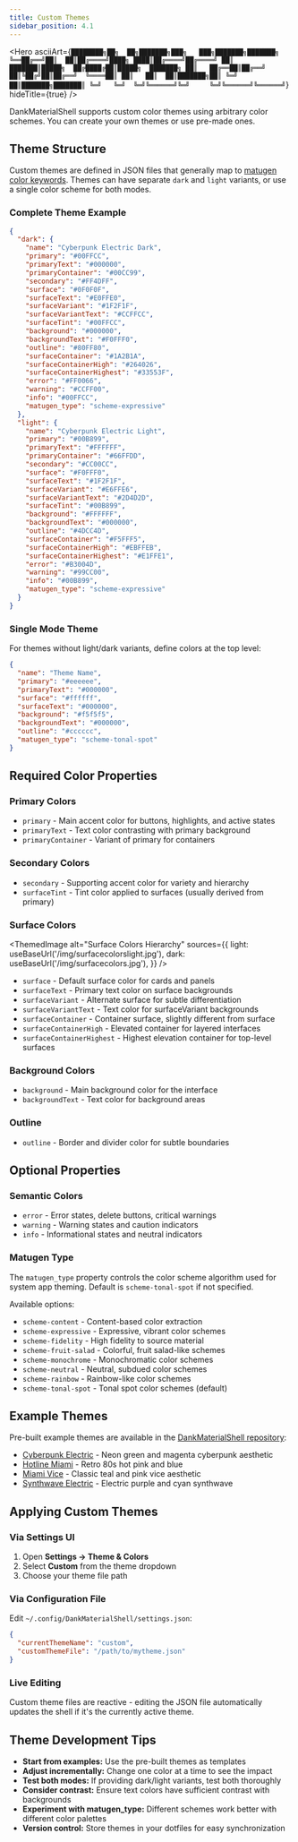 ```yaml
---
title: Custom Themes
sidebar_position: 4.1
---
```



<Hero
  asciiArt={`████████╗██╗  ██╗███████╗███╗   ███╗███████╗███████╗
╚══██╔══╝██║  ██║██╔════╝████╗ ████║██╔════╝██╔════╝
     ██║   ███████║█████╗  ██╔████╔██║█████╗  ███████╗
     ██║   ██╔══██║██╔══╝  ██║╚██╔╝██║██╔══╝  ╚════██║
     ██║   ██║  ██║███████╗██║ ╚═╝ ██║███████╗███████║
     ╚═╝   ╚═╝  ╚═╝╚══════╝╚═╝     ╚═╝╚══════╝╚══════╝`}
  hideTitle={true}
/>

DankMaterialShell supports custom color themes using arbitrary color schemes. You can create your own themes or use pre-made ones.

## Theme Structure

Custom themes are defined in JSON files that generally map to [matugen color keywords](https://github.com/InioX/matugen/wiki/Configuration#colors). Themes can have separate `dark` and `light` variants, or use a single color scheme for both modes.

### Complete Theme Example

```json
{
  "dark": {
    "name": "Cyberpunk Electric Dark",
    "primary": "#00FFCC",
    "primaryText": "#000000",
    "primaryContainer": "#00CC99",
    "secondary": "#FF4DFF",
    "surface": "#0F0F0F",
    "surfaceText": "#E0FFE0",
    "surfaceVariant": "#1F2F1F",
    "surfaceVariantText": "#CCFFCC",
    "surfaceTint": "#00FFCC",
    "background": "#000000",
    "backgroundText": "#F0FFF0",
    "outline": "#80FF80",
    "surfaceContainer": "#1A2B1A",
    "surfaceContainerHigh": "#264026",
    "surfaceContainerHighest": "#33553F",
    "error": "#FF0066",
    "warning": "#CCFF00",
    "info": "#00FFCC",
    "matugen_type": "scheme-expressive"
  },
  "light": {
    "name": "Cyberpunk Electric Light",
    "primary": "#00B899",
    "primaryText": "#FFFFFF",
    "primaryContainer": "#66FFDD",
    "secondary": "#CC00CC",
    "surface": "#F0FFF0",
    "surfaceText": "#1F2F1F",
    "surfaceVariant": "#E6FFE6",
    "surfaceVariantText": "#2D4D2D",
    "surfaceTint": "#00B899",
    "background": "#FFFFFF",
    "backgroundText": "#000000",
    "outline": "#4DCC4D",
    "surfaceContainer": "#F5FFF5",
    "surfaceContainerHigh": "#EBFFEB",
    "surfaceContainerHighest": "#E1FFE1",
    "error": "#B3004D",
    "warning": "#99CC00",
    "info": "#00B899",
    "matugen_type": "scheme-expressive"
  }
}
```

### Single Mode Theme

For themes without light/dark variants, define colors at the top level:

```json
{
  "name": "Theme Name",
  "primary": "#eeeeee",
  "primaryText": "#000000",
  "surface": "#ffffff",
  "surfaceText": "#000000",
  "background": "#f5f5f5",
  "backgroundText": "#000000",
  "outline": "#cccccc",
  "matugen_type": "scheme-tonal-spot"
}
```

## Required Color Properties

### Primary Colors
- `primary` - Main accent color for buttons, highlights, and active states
- `primaryText` - Text color contrasting with primary background
- `primaryContainer` - Variant of primary for containers

### Secondary Colors
- `secondary` - Supporting accent color for variety and hierarchy
- `surfaceTint` - Tint color applied to surfaces (usually derived from primary)

### Surface Colors

<ThemedImage
  alt="Surface Colors Hierarchy"
  sources={{
    light: useBaseUrl('/img/surfacecolorslight.jpg'),
    dark: useBaseUrl('/img/surfacecolors.jpg'),
  }}
/>

- `surface` - Default surface color for cards and panels
- `surfaceText` - Primary text color on surface backgrounds
- `surfaceVariant` - Alternate surface for subtle differentiation
- `surfaceVariantText` - Text color for surfaceVariant backgrounds
- `surfaceContainer` - Container surface, slightly different from surface
- `surfaceContainerHigh` - Elevated container for layered interfaces
- `surfaceContainerHighest` - Highest elevation container for top-level surfaces

### Background Colors
- `background` - Main background color for the interface
- `backgroundText` - Text color for background areas

### Outline
- `outline` - Border and divider color for subtle boundaries

## Optional Properties

### Semantic Colors
- `error` - Error states, delete buttons, critical warnings
- `warning` - Warning states and caution indicators
- `info` - Informational states and neutral indicators

### Matugen Type

The `matugen_type` property controls the color scheme algorithm used for system app theming. Default is `scheme-tonal-spot` if not specified.

Available options:
- `scheme-content` - Content-based color extraction
- `scheme-expressive` - Expressive, vibrant color schemes
- `scheme-fidelity` - High fidelity to source material
- `scheme-fruit-salad` - Colorful, fruit salad-like schemes
- `scheme-monochrome` - Monochromatic color schemes
- `scheme-neutral` - Neutral, subdued color schemes
- `scheme-rainbow` - Rainbow-like color schemes
- `scheme-tonal-spot` - Tonal spot color schemes (default)

## Example Themes

Pre-built example themes are available in the [DankMaterialShell repository](https://github.com/AvengeMedia/DankMaterialShell/tree/master/docs):

- [Cyberpunk Electric](https://github.com/AvengeMedia/DankMaterialShell/blob/master/docs/theme_cyberpunk_electric.json) - Neon green and magenta cyberpunk aesthetic
- [Hotline Miami](https://github.com/AvengeMedia/DankMaterialShell/blob/master/docs/theme_hotline_miami.json) - Retro 80s hot pink and blue
- [Miami Vice](https://github.com/AvengeMedia/DankMaterialShell/blob/master/docs/theme_miami_vice.json) - Classic teal and pink vice aesthetic
- [Synthwave Electric](https://github.com/AvengeMedia/DankMaterialShell/blob/master/docs/theme_synthwave_electric.json) - Electric purple and cyan synthwave

## Applying Custom Themes

### Via Settings UI

1. Open **Settings → Theme & Colors**
2. Select **Custom** from the theme dropdown
3. Choose your theme file path

### Via Configuration File

Edit `~/.config/DankMaterialShell/settings.json`:

```json
{
  "currentThemeName": "custom",
  "customThemeFile": "/path/to/mytheme.json"
}
```

### Live Editing

Custom theme files are reactive - editing the JSON file automatically updates the shell if it's the currently active theme.

## Theme Development Tips

- **Start from examples:** Use the pre-built themes as templates
- **Adjust incrementally:** Change one color at a time to see the impact
- **Test both modes:** If providing dark/light variants, test both thoroughly
- **Consider contrast:** Ensure text colors have sufficient contrast with backgrounds
- **Experiment with matugen_type:** Different schemes work better with different color palettes
- **Version control:** Store themes in your dotfiles for easy synchronization
